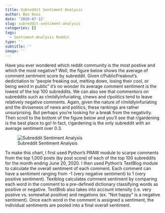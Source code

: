 ```yaml
---
title: Subreddit Sentiment Analysis
author: Ben Koos
date: '2020-07-12'
slug: subreddit-sentiment-analysis
categories: []
tags:
  - Sentiment-Analysis Reddit
type: ''
subtitle: ''
image: ''
---
```


Have you ever wondered which reddit community is the most postive and which the most negative? Well, the figure below shows the average of comment sentiment score by subreddit. Given r/PublicFreakout's dedictiation to "people freaking out, melting down, losing their cool, or being weird in public" it's no wonder its average comment sentiment is the lowest of the top 100 subreddits. We can also see that commentors on subreddits such as r/mildlyinfuriating, r/news and r/politics tend to leave relatively negative comments. Again, given the nature of r/mildlyinfuriating and the diviseness of news and politics, these rankings are rather unsurprising. But perhaps you're looking for a break from the negativity. Then scroll to the bottom of the figure below and you'll see that r/gardening is the best place to go! In fact, r/gardening is the only subreddit with an average sentiment over 0.3. 

![Subreddit Sentiment Analysis](\post\2020-07-12-subreddit-sentiment-analysis.en_files\All Subs Mean Sentiment.png)

To make this chart, I first used Python's PRAW module to scarpe comments from the top 1,000 posts (by post score) of each of the top 100 subreddits for the month ending June 20, 2020. I then used Python's TextBlog module to calculate the overall sentiment of each comment. Each comment can have a sentiment ranging from -1 (very negative sentiment) to 1 (very positive sentiment). Textblog calculates comment sentiment by comparing each word in the comment to a pre-defined dictionary classifying words as positive or negative. TextBlob also takes into account intensity (i.e. very postive vs. somewhat positive) and negations (ex. "Not happy" is a negative sentiment). Once each word in the comment is assigned a sentiment, the individual sentiments are pooled into a final overall sentiment.